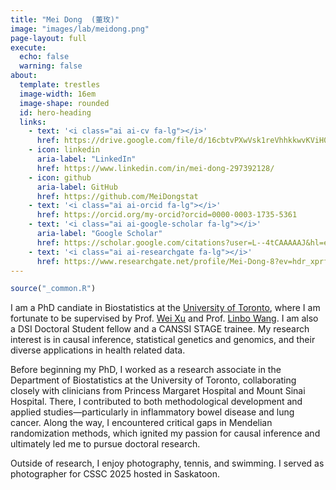 ```yaml
---
title: "Mei Dong  (董玫)"
image: "images/lab/meidong.png"
page-layout: full
execute: 
  echo: false
  warning: false
about:
  template: trestles
  image-width: 16em
  image-shape: rounded
  id: hero-heading
  links:
    - text: '<i class="ai ai-cv fa-lg"></i>'
      href: https://drive.google.com/file/d/16cbtvPXwVsk1reVhhkkwvKViH0d4dUNc/view?usp=sharing
    - icon: linkedin
      aria-label: "LinkedIn"
      href: https://www.linkedin.com/in/mei-dong-297392128/
    - icon: github
      aria-label: GitHub
      href: https://github.com/MeiDongstat
    - text: '<i class="ai ai-orcid fa-lg"></i>'
      href: https://orcid.org/my-orcid?orcid=0000-0003-1735-5361
    - text: '<i class="ai ai-google-scholar fa-lg"></i>'
      aria-label: "Google Scholar"
      href: https://scholar.google.com/citations?user=L--4tCAAAAAJ&hl=en  
    - text: '<i class="ai ai-researchgate fa-lg"></i>'
      href: https://www.researchgate.net/profile/Mei-Dong-8?ev=hdr_xprf
---
```


```r
source("_common.R")
```


::: {#hero-heading}


I am a PhD candiate in Biostatistics at the [University of Toronto](https://www.dlsph.utoronto.ca/division/biostatistics/), where I am fortunate to be supervised by Prof. [Wei Xu](https://www.dlsph.utoronto.ca/faculty-profile/xu-wei/) and Prof. [Linbo Wang](https://sites.google.com/site/linbowangpku/home). I am also a DSI Doctoral Student fellow and a CANSSI STAGE trainee. My research interest is in causal inference, statistical genetics and genomics, and their diverse applications in health related data. 

Before beginning my PhD, I worked as a research associate in the Department of Biostatistics at the University of Toronto, collaborating closely with clinicians from Princess Margaret Hospital and Mount Sinai Hospital. There, I contributed to both methodological development and applied studies—particularly in inflammatory bowel disease and lung cancer. Along the way, I encountered critical gaps in Mendelian randomization methods, which ignited my passion for causal inference and ultimately led me to pursue doctoral research.

Outside of research, I enjoy photography, tennis, and swimming. I served as photographer for CSSC 2025 hosted in Saskatoon. 


:::
